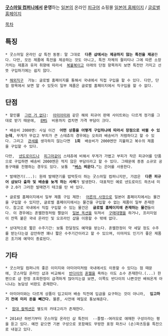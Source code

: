 '''[[굿스마일 컴퍼니]]에서 운영'''하는  [[일본]]의 온라인 [[피규어]] 쇼핑몰 [http://goodsmile.ecq.sc/ 일본어 홈페이지] / [http://goodsmile-global.ecq.sc/ 글로벌 홈페이지]

[[목차]]
== 특징 ==
 * 굿스마일 온라인 샵 특전 동봉: 말 그대로  '''다른 샵에서는 제공하지 않는 특전을 제공'''한다. 다만, 모든 제품에 특전을 제공하는 것도 아니고, 특전 자체의 퀄리티나 그에 따른 소장가치는 제품과 유저 취향에 따라서  [[복불복]]이고 아래의 단점 항목까지 보면 특전만 가지고 선뜻 구입하기에는 쉽지 않다.

 * [[해외직구]]  가능: 글로벌 홈페이지를 통해서 국내에서 직접 구입을 할 수 있다. 다만, 단점 항목에서 보면 알 수 있듯이 일부 제품은 글로벌 홈페이지에서 직구입을 할 수 없다.

== 단점 ==
 * 할인률  [[그런 거 없다]]:  [[아미아미]]와 같은 해외 피규어 판매 사이트와는 다르게 정가를 그대로 받기 때문에,  [[EMS]]  비용까지 겹치면 가격 부담이 크다.

 * 배송비 2000엔: 사실 이건  '''어떤 상품을 어떻게 구입하냐에 따라서 장점으로 바뀔 수 있는데''', 무게가 무겁고 부피가 큰 스테츄의 경우에는 오히려 배송비가 저렴하다고 할 수 있다. 그리고  [[관세]]를 생각하지 않는다면  '''1회'''  배송비가 2000엔만 지불하고 복수의 제품을 구입할 수 있다.

 다만,  [[넨도로이드]]나  [[피그마]]같이 스테츄에 비해서 무게가 가볍고 부피가 작은 피규어를 단품으로 구입하면 배송비 2000엔은 적지 않은 부담이라고 할 수 있다. 그때문에 종종 소규모 공동구매를 진행하는 경우도 있다. 보통  '''"[[버스]]  띄운다."'''는 은어를 사용한다.

 * 발매연기(...): 원래 발매연기를 밥먹듯이 하는 굿스마일 컴퍼니지만, 가끔은  '''다른 피규어 샵보다 출하 및 배송을 늦게 하는 사례'''가 발생한다. 대표적인 예로 넨도로이드 하츠네 미쿠 2.0가 그러한 발매연기 테크를 탄 바 있다.

 * 글로벌 홈페이지에서 일부 제품 구입 제한:  [[어른의 사정]]으로 일본어 홈페이지에서는 물건을 구입할 수 있지만, 글로벌 홈페이지에서는 물건을 구입할 수 없는 제품이 일부 존재한다. 참고로 국내에서 직접 구입할 수 있는 물건은  '''글로벌 홈페이지에 존재하는 물건'''들이다. 이 경우에는 혼웹한정처럼 짤없이  [[일본 옥션]]을 뒤져서  [[구매대행]]을 하거나, 프리미엄이 잔뜩 붙은 국내 온라인 및 오프라인 샵을 이용할 수 밖에 없다.

 * 상대적으로 짧은 수주기간: 보통 한달정도 예약을 받는다. 혼웹한정이 약 세달 정도 수주를 받는다는걸 감안하면 꽤나 짧은 수주기간이라고 할 수 있으며, 이마저도 인기가 좋은 제품은 조기에 예약이 종료된다.

== 기타 ==
 * 굿스마일 컴퍼니의 좋은 이미지와 아미아미처럼 국내에서도 이용할 수 있다는 점 때문에, 굿스마일 온라인 샵과 비교해서  [[반다이]]의 [[혼웹]]을 욕하는 이도 소수 존재한다.(...) 한편으로 샵 한정 초회한정이 급격하게 많아지는걸 보면, 이쪽도 반다이의 나쁜것만 배워온게 아니냐는 농담성 비판도 존재한다.

 * 아미아미와는 다르게 상품이 입고되어 배송 직전에 입금을 요구하는 것이 아니라,  '''입고하기 전에 미리 돈을 빼간다.''' 물론, 사전에 메일로 통보해준다.

 *  [[함대 컬렉션]]은 별도의 카데고리가 존재한다.

 * 2014년 하반기부터 굿스마일 온라인 샵 특전이  --졸렬--여러모로 애매한 구성이라는 평을 듣고 있다. 예전 같으면 기본 구성으로 포함해도 무방한 표정 파츠나 (손)파츠등을 특전으로 내걸고 있다. 
